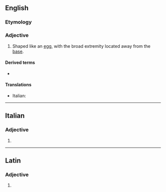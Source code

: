 ==English==

===Etymology===
{{prefix|ob|ovate|lang=en}}

===Adjective===
{{en-adj}}

# {{lb|en|botany|mycology}} Shaped like an [[egg]], with the broad extremity located away from the [[base]].

====Derived terms====
* {{l|en|obovately}}

====Translations====
{{trans-top|shaped like an egg}}
* Italian: {{t+|it|obovato}}
{{trans-mid}}
{{trans-bottom}}

----

==Italian==

===Adjective===
{{head|it|adjective form}}

# {{feminine plural of|obovato|lang=it}}

----

==Latin==

===Adjective===
{{la-adj-form|obovāte}}

# {{inflection of|obovātus||voc|m|s|lang=la}}